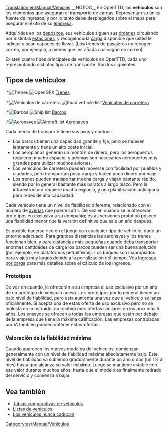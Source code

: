 [[Translation:en/Manual/Vehicles]]
{{es/Manual/Tabla de contenido}}
__NOTOC__
En OpenTTD, los '''vehículos''' son los elementos que aseguran el transporte de cargas. Representan su única fuente de ingresos, y por lo tanto debe desplegarlos sobre el mapa para asegurar el éxito de su [[es/Empresa|empresa]].

Adquiridos en los [[es/Manual/Depósitos|depósitos]], sus vehículos siguen sus [[es/Manual/Órdenes|órdenes]] circulando por distintas [[es/Manual/Estaciones|estaciones]], y recogiendo la [[es/Manual/Carga|carga]] disponible que usted le indique y sean capaces de llevar. (Los trenes de pasajeros no recogen correo, por ejemplo, a menos que les añada una vagón de correo).

Existen cuatro tipos principales de vehículos en OpenTTD, cada uno representando distintos tipos de transporte. Son los siguientes:

==Tipos de vehículos==
:*[[File:en/Manual/Manual html m16a497ce.png|Trenes]] [[File:en/Manual/Train Information button.png|OpenGFX]] [[es/Manual/Trenes|Trenes]]
:*[[File:en/Manual/Manual html m3518e48c.png|Vehículos de carretera]] [[File:en/Manual/Road Vehicle Information button.png|Road vehicle list]] [[es/Manual/Vehículos de carretera|Vehículos de carretera]]
:*[[File:en/Manual/Manual html 53123a33.png|Barcos]] [[File:en/Manual/Ship Information button.png|Ship list]] [[es/Manual/Barcos|Barcos]]
:*[[File:en/Manual/Manual html 442702e6.png|Aeronaves]] [[File:en/Manual/Aircraft Information button.png|Aircraft list]] [[es/Manual/Aeronaves|Aeronaves]]

Cada medio de transporte tiene sus pros y contras:
*Los barcos tienen una capacidad grande y fija, pero se mueven lentamente y tiene un alto coste inicial.
*Los aeroplanos generan un montón de dinero, pero los aeropuertos requieren mucho espacio, y además son necesarios aeropuertos muy grandes para utilizar muchos aviones.
*Los vehículos de carretera pueden moverse con facilidad por pueblos y ciudades, pero transportan poca carga y hacen poco dinero por viaje.
*Los trenes pueden transportar mucha carga y viajan bastante rápido, siendo por lo general bastante más baratos a largo plazo. Pero la infraestructura requiere mucho espacio, y una planificación anticipada para redes de alta capacidad.

Cada vehículo tiene un nivel de fiabilidad diferente, relacionado con el número de [[es/Archive/Manual/Averías|averías]] que puede sufrir. De vez en cuando se le ofrecerán prototipos en exclusiva a su compañía; estas versiones prototipo poseen una fiabilidad menor que la versión definitiva que sale un año después.

Es posible hacerse rico en el juego con cualquier tipo de vehículo, dado un entorno adecuado. Para grandes distancias las aeronaves y los trenes funcionan bien, y para distancias más pequeñas cuando deba transportar enormes cantidades de carga los barcos pueden ser una buena solución (por ejemplo, en plataformas petrolíferas). Los buques son inapropiados para viajes muy largos debido a la penalización del tiempo. Vea [[es/Manual/Game Mechanics/Ingresos por carga|Ingresos por carga]] para más detalles sobre el cálculo de los ingresos.

=== Prototipos ===
De vez en cuando, le ofrecerán a su empresa el uso exclusivo por un año de un prototipo de vehículo nuevo. Los prototipos por lo general tienen un bajo nivel de fiabilidad, pero esta aumenta una vez que el vehículo se lanza oficialmente. Si acepta una de estas oferta de uso exclusivo pero no se molesta en construirlo, no recibirá más ofertas similares en los próximos 5 años. Los ensayos se ofrecen a todas las empresas que están por debajo de la empresa que tiene la máxima calificación. Las empresas controladas por IA también pueden obtener estas ofertas.

=== Valoración de la fiabilidad máxima===
Cuando aparecen los nuevos modelos del vehículos, comienzan generalmente con un nivel de fiabilidad máxima absolutamente bajo. Este nivel de fiabilidad va subiendo gradualmente durante un año o dos (un 1% al mes) hasta que alcanza su valor máximo. Luego se mantiene estable con ese valor durante muchos años, hasta que el modelo es finalmente retirado del servicio y comienza a bajar.

==Vea también==
*[[es/Manual/Base Set/Tablas comparativas de vehículos|Tablas comparativas de vehículos]]
*[[es/Manual/Listas de vehículos|Listas de vehículos]]
*[[es/Los vehículos nunca caducan|Los vehículos nunca caducan]]

[[Category:es/Manual/Vehículos]]